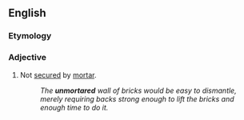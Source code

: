 ==English==

===Etymology===
{{prefix|en|un|mortared}}

===Adjective===
{{en-adj|-}}

# Not [[secure]]d by [[mortar]].
#: ''The '''unmortared''' wall of bricks would be easy to dismantle, merely requiring backs strong enough to lift the bricks and enough time to do it.''